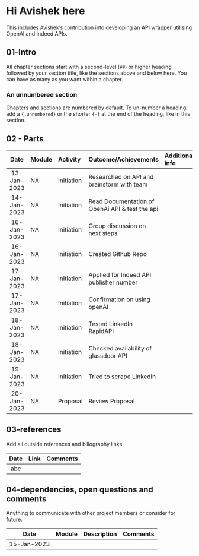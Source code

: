 # Hi Avishek here 

This includes Avishek's contribution into developing an API wrapper utilising OpenAI and Indeed APIs.

## 01-Intro

All chapter sections start with a second-level (`##`) or higher heading followed by your section title, like the sections above and below here. You can have as many as you want within a chapter.

### An unnumbered section {-}

Chapters and sections are numbered by default. To un-number a heading, add a `{.unnumbered}` or the shorter `{-}` at the end of the heading, like in this section.

## 02 - Parts

|Date | Module | Activity | Outcome/Achievements| Additional info|
|:---:| :------|:--------| :------|:------|
|13-Jan-2023|NA|Initiation|Researched on API and brainstorm with team||
|14-Jan-2023|NA|Initiation|Read Documentation of OpenAi API & test the api||
|16-Jan-2023|NA|Initiation|Group discussion on next steps||
|16-Jan-2023|NA|Initiation|Created Github Repo||
|17-Jan-2023|NA|Initiation|Applied for Indeed API publisher number||
|17-Jan-2023|NA|Initiation|Confirmation on using openAI||
|18-Jan-2023|NA|Initiation|Tested LinkedIn RapidAPI||
|18-Jan-2023|NA|Initiation|Checked availability of glassdoor API ||
|19-Jan-2023|NA|Initiation|Tried to scrape LinkedIn ||
|20-Jan-2023|NA|Proposal|Review Proposal ||

## 03-references
Add all outside references and biliography links

|Date | Link | Comments|
|:---:| :--------| :------|
|abc|||

## 04-dependencies, open questions and comments

Anything to communicate with other project members or consider for future.

|Date | Module | Description| Comments|
|:---:| :------|:------|:------|
|15-Jan-2023||||abc|
